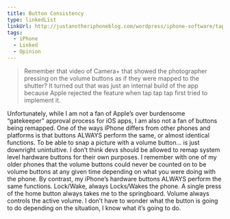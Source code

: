 ```yaml
---
title: Button Consistency
type: linkedList
linkUrl: http://justanotheriphoneblog.com/wordpress/iphone-software/tap-tap-taps-volumesnap-is-being-resubmitted
tags:
  - iPhone
  - Linked
  - Opinion
---
```


> Remember that video of Camera+ that showed the photographer pressing on the volume buttons as if they were mapped to the shutter? It turned out that was just an internal build of the app because Apple rejected the feature when tap tap tap first tried to implement it.

Unfortunately, while I am not a fan of Apple’s over burdensome “gatekeeper” approval process for iOS apps, I am also not a fan of buttons being remapped. One of the ways iPhone differs from other phones and platforms is that buttons ALWAYS perform the same, or almost identical functions. To be able to snap a picture with a volume button… is just downright unintuitive. I don’t think devs should be allowed to remap system level hardware buttons for their own purposes. I remember with one of my older phones that the volume buttons could never be counted on to be volume buttons at any given time depending on what you were doing with the phone. By contrast, my iPhone’s hardware buttons ALWAYS perform the same functions. Lock/Wake, always Locks/Wakes the phone. A single press of the home button always takes me to the springboard. Volume always controls the active volume. I don’t have to wonder what the button is going to do depending on the situation, I know what it’s going to do.
